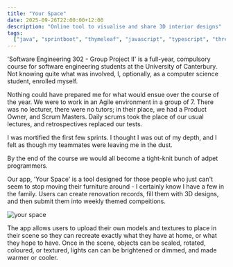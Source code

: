 ```yaml
---
title: "Your Space"
date: 2025-09-26T22:00:00+12:00
description: "Online tool to visualise and share 3D interior designs"
tags:
  ["java", "sprintboot", "thymeleaf", "javascript", "typescript", "three.js"]
---
```


'Software Engineering 302 - Group Project II' is a full-year, compulsory course for software engineering students at the University of Canterbury. Not knowing quite what was involved, I, optionally, as a computer science student, enrolled myself.

Nothing could have prepared me for what would ensue over the course of the year. We were to work in an Agile environment in a group of 7. There was no lecturer, there were no tutors; in their place, we had a Product Owner, and Scrum Masters. Daily scrums took the place of our usual lectures, and retrospectives replaced our tests.

I was mortified the first few sprints. I thought I was out of my depth, and I felt as though my teammates were leaving me in the dust.

By the end of the course we would all become a tight-knit bunch of adpet programmers.

Our app, 'Your Space' is a tool designed for those people who just can't seem to stop moving their furniture around - I certainly know I have a few in the family. Users can create renovation records, fill them with 3D designs, and then submit them into weekly themed compeitions.

<img
  alt="your space"
  className="h-100 mx-auto"
  src="/images/projects/your-space.gif"
/>

The app allows users to upload their own models and textures to place in their scene so they can recreate exactly what they have at home, or what they hope to have. Once in the scene, objects can be scaled, rotated, coloured, or textured, lights can can be brightened or dimmed, and made warmer or cooler.

